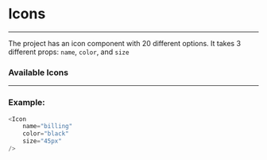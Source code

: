 
<Meta title="Styles/Icons"/>

# Icons
---

The project has an icon component with 20 different options. It takes 3 different props: `name`, `color`, and `size`


### Available Icons

---

<IconGallery>
    <IconItem name="billing"><Icon name="billing" color="black" size="45px"/></IconItem>
    <IconItem name="books"><Icon name="books" color="black" size="45px"/></IconItem>
    <IconItem name="calendar"><Icon name="calendar" color="black" size="45px"/></IconItem>
    <IconItem name="camera"><Icon name="camera" color="black" size="45px"/></IconItem>
    <IconItem name="chat"><Icon name="chat" color="black" size="45px"/></IconItem>
    <IconItem name="check"><Icon name="check" color="black" size="45px"/></IconItem>
    <IconItem name="code"><Icon name="code" color="black" size="45px"/></IconItem>
    <IconItem name="cursor"><Icon name="cursor" color="black" size="45px"/></IconItem>
    <IconItem name="download"><Icon name="download" color="black" size="45px"/></IconItem>
    <IconItem name="email"><Icon name="email" color="black" size="45px"/></IconItem>
    <IconItem name="gear"><Icon name="gear" color="black" size="45px"/></IconItem>
    <IconItem name="heart"><Icon name="heart" color="black" size="45px"/></IconItem>
    <IconItem name="home"><Icon name="home" color="black" size="45px"/></IconItem>
    <IconItem name="image"><Icon name="image" color="black" size="45px"/></IconItem>
    <IconItem name="link"><Icon name="link" color="black" size="45px"/></IconItem>
    <IconItem name="mobile"><Icon name="mobile" color="black" size="45px"/></IconItem>
    <IconItem name="phone"><Icon name="phone" color="black" size="45px"/></IconItem>
    <IconItem name="profile"><Icon name="profile" color="black" size="45px"/></IconItem>
    <IconItem name="thumbs-up"><Icon name="thumbs-up" color="black" size="45px"/></IconItem>
    <IconItem name="image"><Icon name="image" color="black" size="45px"/></IconItem>
</IconGallery>

### Example:

```js
<Icon
    name="billing"
    color="black"
    size="45px"
/>
```
